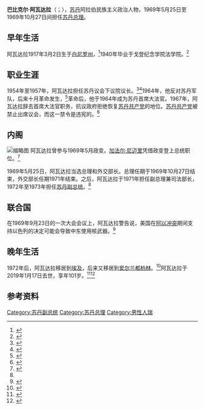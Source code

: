 {{Infobox Prime Minister
| name= 巴比克尔·阿瓦达拉
| image= Babiker Awadalla 1960s.jpg
| imagesize= 200px
| caption = 阿瓦达拉，摄于20世纪60年代
| native_name        = بابكر عوض الله
| order= 第8任[[苏丹总理|苏丹总理]]
| term_start= 1969年5月29日
| term_end= 1969年10月27日
| president=[[加法尔·尼迈里|加法尔·尼迈里]]
| successor=[[加法尔·尼迈里|加法尔·尼迈里]]
| predecessor=[[穆罕默德·艾哈迈德·马哈古卜|穆罕默德·艾哈迈德·马哈古卜]]
| birth_date={{birth date|1917|3|2}}
| birth_place=[[英埃蘇丹|英埃蘇丹]][[白尼罗州|白尼罗州]]Gitena
| death_date= {{death date and age|2019|1|17|1917|3|2}}
| death_place=[[爱尔兰|爱尔兰]][[都柏林|都柏林]]
|party=[[無黨籍|無黨籍]]
}}
'''巴比克尔·阿瓦达拉'''（{{Lang-ar|بابكر عوض الله}}；{{bd|1917年|3月2日|2019年|1月17日|catIdx=Awadalla}}），[[苏丹|苏丹]]阿拉伯民族主义政治人物，1969年5月25日至1969年10月27日间担任[[苏丹总理|苏丹总理]]。

== 早年生活 ==
阿瓦达拉1917年3月2日生于[[白尼罗州|白尼罗州]]，<ref name="lentz">{{Cite book|last=Lentz|first=Harry M.|title=Heads of States and Governments|date=2013|publisher=Routledge|isbn=1884964443|pages=712–713|url=https://books.google.ca/books?id=D6HKAgAAQBAJ&pg=PA712|accessdate=2016-11-23|archive-date=2017-12-29|archive-url=https://web.archive.org/web/20171229041505/https://books.google.ca/books?id=D6HKAgAAQBAJ&pg=PA712|dead-url=no}}</ref>1940年毕业于戈登纪念学院法学院。<ref name="massoud">{{Cite book|last=Massoud|first=Mark Fathi|title=Law's Fragile State: Colonial, Authoritarian, and Humanitarian Legacies in Sudan|date=2013|isbn=9781107026070|pages=73–74|url=https://books.google.ca/books?id=3bSNXpqBbioC&pg=PA73|accessdate=2016-11-21|archive-date=2016-11-22|archive-url=https://web.archive.org/web/20161122153322/https://books.google.ca/books?id=3bSNXpqBbioC&pg=PA73|dead-url=no}}</ref> 

== 职业生涯 ==
1954年至1957年，阿瓦达拉担任苏丹议会下议院议长。<ref>{{Cite web |url=http://www.parliament.gov.sd/ar/index.php/site/presdentInfoPage/18 |title=存档副本 |access-date=2020-08-27 |archive-date=2019-05-04 |archive-url=https://web.archive.org/web/20190504005608/http://www.parliament.gov.sd/ar/index.php/site/presdentInfoPage/18 |dead-url=yes }}</ref><ref name="kramer">{{Cite book|last=Kramer|first=Robert S.|last2=Lobban Jr.|first2=Richard A.|last3=Fluehr-Lobban|first3=Carolyn|title=Historical Dictionary of the Sudan|date=2013|isbn=9780810861800|pages=76–77|edition=4th|url=https://books.google.ca/books?id=0OKZRewiEOsC&pg=PA76|accessdate=2016-11-21|archive-date=2016-11-22|archive-url=https://web.archive.org/web/20161122071423/https://books.google.ca/books?id=0OKZRewiEOsC&pg=PA76|dead-url=no}}</ref>1964年，他反对苏丹军队，后来十月革命发生，<ref>{{Cite journal|title=The Law and the Constitution in the Sudan|url=https://archive.org/details/sim_world-today_1968-08_24_8/page/314|last=Gretton|first=George|date=August 1968|journal=The World Today|issue=8|volume=24|pages=314–323|jstor=40394155}}</ref>革命后，他于1964年成为苏丹首席大法官。1967年，阿瓦达拉辞去首席大法官职务，抗议政府拒绝恢复[[苏丹共产党|苏丹共产党]]的地位。[[苏丹共产党|苏丹共产党]]被禁止出席议会，而这一禁令是违宪的。<ref>{{Cite book|editor-last=Halliday|editor-first=Terence C.|editor2-last=Karpik|editor2-first=Lucien|editor3-last=Feeley|editor3-first=Malcolm M.|title=Fates of Political Liberalism in the British Post-Colony: The Politics of the Legal Complex|date=2012|isbn=9781107012783|page=201|url=https://books.google.ca/books?id=3j4JtL4b3ggC&pg=PA201|accessdate=2016-11-22|ref=halliday|archive-date=2018-09-06|archive-url=https://web.archive.org/web/20180906052553/https://books.google.ca/books?id=3j4JtL4b3ggC&pg=PA201|dead-url=no}}</ref>

== 内阁 ==
[[File:National_Revolutionary_Command_Council_(Sudan).jpg|缩略图]]
阿瓦达拉曾参与1969年5月政变。[[加法尔·尼迈里|加法尔·尼迈里]]凭借政变登上总统职位。<ref name="ousted">{{Cite news|title=Sudanese Ousted|url=https://www.newspapers.com/clip/7558823/the_kansas_city_times/|accessdate=2016-11-22|work=The Kansas City Times|date=1972-05-30|page=10|archive-date=2018-09-06|archive-url=https://web.archive.org/web/20180906052633/https://www.newspapers.com/clip/7558823/the_kansas_city_times/|dead-url=no}}</ref> 

1969年5月25日，阿瓦达拉当选总理和外交部长。总理任期于1969年10月27日结束，外交部长任期1971年结束。之后，阿瓦达拉于1971年担任副总理兼司法部长，1972年至1973年担任[[苏丹副总统|苏丹副总统]]。<ref name="lentz"/> 

== 联合国 ==
在1969年9月23日的一次大会会议上，阿瓦达拉警告说，美国在[[阿以冲突|阿以冲突]]期间支持以色列的决定可能会导致中东使用核武器。<ref>{{Cite news|author=Besser|first=Milton|title=Egypt, Sudan Charge U.S. Blocking Peace|url=https://www.newspapers.com/clip/7559229/the_san_bernardino_county_sun/|accessdate=2016-11-23|work=The San Bernardino County Sun|date=1969-09-24|archive-date=2018-07-03|archive-url=https://web.archive.org/web/20180703075504/https://www.newspapers.com/clip/7559229/the_san_bernardino_county_sun/|dead-url=no}}</ref> 

== 晚年生活 ==
1972年后，阿瓦达拉移居到[[埃及|埃及]]，后来又移居到[[爱尔兰岛|爱尔兰]][[都柏林|都柏林]]。<ref>{{Cite web|title=الأحداث نيوز » مصطفى عبد العزيز البطل يكتب.. في سيرة بابكر عوض الله (1-2)|url=http://alahdathnews.com/archives/14186|accessdate=2017-08-06|work=alahdathnews.com|language=ar|archiveurl=https://web.archive.org/web/20170728044737/http://alahdathnews.com/archives/14186|archivedate=2017-07-28}}</ref>阿瓦达拉于2019年1月17日去世，享年101岁。<ref>{{Cite web |url=http://www.sudanile.com/index.php/%D9%85%D9%86%D8%A8%D8%B1-%D8%A7%D9%84%D8%B1%D8%A3%D9%8A/193-5-5-0-5-4-5-1/111832-%D9%85%D9%88%D9%84%D8%A7%D9%86%D8%A7-%D8%A8%D8%A7%D8%A8%D9%83%D8%B1-%D8%B9%D9%88%D8%B6-%D8%A7%D9%84%D9%84%D9%87-%D8%B1%D8%A6%D9%8A%D8%B3-%D8%A7%D9%84%D8%B3%D9%84%D8%B7%D8%A7%D8%AA-%D8%A7%D9%84%D8%AB%D9%84%D8%A7%D8%AB%D8%A9-%D9%81%D9%8A-%D8%B0%D9%85%D8%A9-%D8%A7%D9%84%D9%84%D9%87-%D8%A8%D8%A7%D9%8A%D8%B1%D9%84%D9%86%D8%AF%D8%A7-%D9%83%D8%AA%D8%A8-%D8%B5%D9%84%D8%A7%D8%AD-%D8%A7%D9%84%D8%A8%D8%A7%D8%B4%D8%A7 |title=存档副本 |access-date=2021-09-25 |archive-date=2019-02-03 |archive-url=https://web.archive.org/web/20190203032725/http://www.sudanile.com/index.php/%D9%85%D9%86%D8%A8%D8%B1-%D8%A7%D9%84%D8%B1%D8%A3%D9%8A/193-5-5-0-5-4-5-1/111832-%D9%85%D9%88%D9%84%D8%A7%D9%86%D8%A7-%D8%A8%D8%A7%D8%A8%D9%83%D8%B1-%D8%B9%D9%88%D8%B6-%D8%A7%D9%84%D9%84%D9%87-%D8%B1%D8%A6%D9%8A%D8%B3-%D8%A7%D9%84%D8%B3%D9%84%D8%B7%D8%A7%D8%AA-%D8%A7%D9%84%D8%AB%D9%84%D8%A7%D8%AB%D8%A9-%D9%81%D9%8A-%D8%B0%D9%85%D8%A9-%D8%A7%D9%84%D9%84%D9%87-%D8%A8%D8%A7%D9%8A%D8%B1%D9%84%D9%86%D8%AF%D8%A7-%D9%83%D8%AA%D8%A8-%D8%B5%D9%84%D8%A7%D8%AD-%D8%A7%D9%84%D8%A8%D8%A7%D8%B4%D8%A7 |dead-url=no }}</ref><ref>{{Cite web|url=https://www.alnilin.com/13013889.htm|title=رئاسة الجمهورية تحتسب عند الله تعالى مولانا بابكر عوض الله|date=2019年1月17日|accessdate=2020年8月27日|archive-date=2020年6月17日|archive-url=https://web.archive.org/web/20200617090608/https://www.alnilin.com/13013889.htm|dead-url=no}}</ref> 

== 参考资料 ==
{{Reflist|30em}}

{{S-start}}
{{s-off}}
{{Succession box|title=[[苏丹总理|苏丹总理]]<br />[[Image:Emblem_of_Sudan.svg|20px]]|before=[[穆罕默德·艾哈迈德·马哈古卜|穆罕默德·艾哈迈德·马哈古卜]] |after=[[加法尔·尼迈里|加法尔·尼迈里]]|years=1969年}}
{{s-end}}
{{蘇丹總理}}
{{Authority control}}

{{DEFAULTSORT:Awadalla, Babiker}}
[[Category:苏丹副总统|Category:苏丹副总统]]
[[Category:苏丹总理|Category:苏丹总理]]
[[Category:男性人瑞|Category:男性人瑞]]